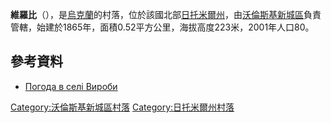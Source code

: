 {{coord|50|34|31|N|28|1|41|E|scale:30000|display=title}}

'''維羅比'''（{{lang-uk|Вироби}}），是[[烏克蘭|烏克蘭]]的村落，位於該國北部[[日托米爾州|日托米爾州]]，由[[沃倫斯基新城區|沃倫斯基新城區]]負責管轄，始建於1865年，面積0.52平方公里，海拔高度223米，2001年人口80。

==參考資料==
* [http://weather.in.ua/ua/zhitomirskaja/3646 Погода в селі Вироби] {{Wayback|url=http://weather.in.ua/ua/zhitomirskaja/3646 |date=20111219172157 }}

{{DEFAULTSORT:Вироби}}
[[Category:沃倫斯基新城區村落|Category:沃倫斯基新城區村落]]
[[Category:日托米爾州村落|Category:日托米爾州村落]]


{{Zhytomyr-geo-stub}}